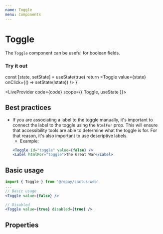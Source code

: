 ```yaml
---
name: Toggle
menu: Components
---
```



# Toggle

The `Toggle` component can be useful for boolean fields.

### Try it out

  const [state, setState] = useState(true)
  return <Toggle value={state} onClick={() => setState(!state)} />
}`

<LiveProvider code={code} scope={{ Toggle, useState }}>
  <LiveEditor style={livePreviewStyle} />
  <LiveError />
  <LivePreview />
</LiveProvider>

## Best practices

- If you are associating a label to the toggle manually, it's important to connect the label to the toggle using the
  `htmlFor` prop. This will ensure that accessibility tools are able to determine what the toggle is for. For that reason,
  it's also important to use descriptive labels.
  - Example:
  ```jsx
  <Toggle id="toggle" value={false} />
  <Label htmlFor="toggle">The Great War</Label>
  ```

## Basic usage

```jsx
import { Toggle } from '@repay/cactus-web'
...
// Basic usage
<Toggle value={false} />

// Disabled
<Toggle value={true} disabled={true} />
```

## Properties

<PropsTable of={Toggle} />
